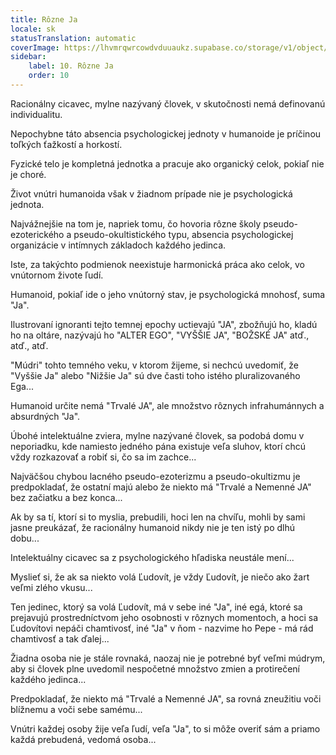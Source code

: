 ```yaml
---
title: Rôzne Ja
locale: sk
statusTranslation: automatic
coverImage: https://lhvmrqwrcowdvduuaukz.supabase.co/storage/v1/object/public/strapi-uploads/small_cover-tratado-de-psicologia-revolucionaria.webp-5e15e1cec4e0ebebcde5d7fc7565d8fd.webp
sidebar:
    label: 10. Rôzne Ja
    order: 10
---
```

Racionálny cicavec, mylne nazývaný človek, v skutočnosti nemá definovanú individualitu.

Nepochybne táto absencia psychologickej jednoty v humanoide je príčinou toľkých ťažkostí a horkostí.

Fyzické telo je kompletná jednotka a pracuje ako organický celok, pokiaľ nie je choré.

Život vnútri humanoida však v žiadnom prípade nie je psychologická jednota.

Najvážnejšie na tom je, napriek tomu, čo hovoria rôzne školy pseudo-ezoterického a pseudo-okultistického typu, absencia psychologickej organizácie v intímnych základoch každého jedinca.

Iste, za takýchto podmienok neexistuje harmonická práca ako celok, vo vnútornom živote ľudí.

Humanoid, pokiaľ ide o jeho vnútorný stav, je psychologická mnohosť, suma "Ja".

Ilustrovaní ignoranti tejto temnej epochy uctievajú "JA", zbožňujú ho, kladú ho na oltáre, nazývajú ho "ALTER EGO", "VYŠŠIE JA", "BOŽSKÉ JA" atď., atď., atď.

"Múdri" tohto temného veku, v ktorom žijeme, si nechcú uvedomiť, že "Vyššie Ja" alebo "Nižšie Ja" sú dve časti toho istého pluralizovaného Ega...

Humanoid určite nemá "Trvalé JA", ale množstvo rôznych infrahumánnych a absurdných "Ja".

Úbohé intelektuálne zviera, mylne nazývané človek, sa podobá domu v neporiadku, kde namiesto jedného pána existuje veľa sluhov, ktorí chcú vždy rozkazovať a robiť si, čo sa im zachce...

Najväčšou chybou lacného pseudo-ezoterizmu a pseudo-okultizmu je predpokladať, že ostatní majú alebo že niekto má "Trvalé a Nemenné JA" bez začiatku a bez konca...

Ak by sa tí, ktorí si to myslia, prebudili, hoci len na chvíľu, mohli by sami jasne preukázať, že racionálny humanoid nikdy nie je ten istý po dlhú dobu...

Intelektuálny cicavec sa z psychologického hľadiska neustále mení...

Myslieť si, že ak sa niekto volá Ľudovít, je vždy Ľudovít, je niečo ako žart veľmi zlého vkusu...

Ten jedinec, ktorý sa volá Ľudovít, má v sebe iné "Ja", iné egá, ktoré sa prejavujú prostredníctvom jeho osobnosti v rôznych momentoch, a hoci sa Ľudovítovi nepáči chamtivosť, iné "Ja" v ňom - nazvime ho Pepe - má rád chamtivosť a tak ďalej...

Žiadna osoba nie je stále rovnaká, naozaj nie je potrebné byť veľmi múdrym, aby si človek plne uvedomil nespočetné množstvo zmien a protirečení každého jedinca...

Predpokladať, že niekto má "Trvalé a Nemenné JA", sa rovná zneužitiu voči blížnemu a voči sebe samému...

Vnútri každej osoby žije veľa ľudí, veľa "Ja", to si môže overiť sám a priamo každá prebudená, vedomá osoba...

